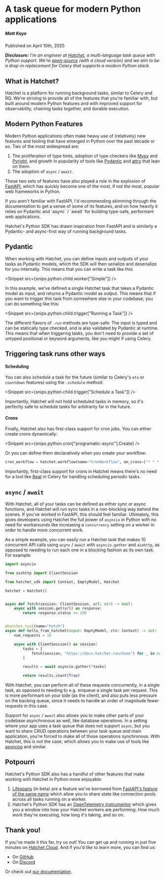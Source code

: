 
# **A task queue for modern Python applications**

<div className="w-full pb-4 mx-auto border-b shadow-md flex flex-row justify-between items-center mt-10">
  <h5 className="text-xl font-bold tracking-tight text-foreground">
    Matt Kaye
  </h5>
  <p className="font-light text-foreground">Published on April 10th, 2025</p>
</div>

_**Disclosure:** I'm an engineer at [Hatchet](https://hatchet.run), a multi-language task queue with Python support. We're [open-source](https://github.com/hatchet-dev/hatchet) (with a cloud version) and we aim to be a drop-in replacement for Celery that supports a modern Python stack._

## What is Hatchet?

Hatchet is a platform for running background tasks, similar to Celery and RQ. We're striving to provide all of the features that you're familiar with, but built around modern Python features and with improved support for observability, chaining tasks together, and durable execution.

## Modern Python Features

Modern Python applications often make heavy use of (relatively) new features and tooling that have emerged in Python over the past decade or so. Two of the most widespread are:

1. The proliferation of type hints, adoption of type checkers like [Mypy](https://mypy-lang.org/) and [Pyright](https://microsoft.github.io/pyright/#/), and growth in popularity of tools like [Pydantic](https://docs.pydantic.dev/latest/) and [attrs](https://www.attrs.org/en/stable/) that lean on them.
2. The adoption of `async` / `await`.

These two sets of features have also played a role in the explosion of [FastAPI](https://fastapi.tiangolo.com/), which has quickly become one of the most, if not _the_ most, popular web frameworks in Python.

<Callout type="info" emoji="⚡️">
  If you aren't familiar with FastAPI, I'd recommending skimming through the
  documentation to get a sense of some of its features, and on how heavily it
  relies on Pydantic and `async` / `await` for building type-safe, performant
  web applications.
</Callout>

Hatchet's Python SDK has drawn inspiration from FastAPI and is similarly a Pydantic- and async-first way of running background tasks.

## Pydantic

When working with Hatchet, you can define inputs and outputs of your tasks as Pydantic models, which the SDK will then serialize and deserialize for you internally. This means that you can write a task like this:

<Snippet src={snips.python.child.worker["Simple"]} />

In this example, we've defined a single Hatchet task that takes a Pydantic model as input, and returns a Pydantic model as output. This means that if you want to trigger this task from somewhere else in your codebase, you can do something like this:

<Snippet src={snips.python.child.trigger["Running a Task"]} />

The different flavors of `.run` methods are type-safe: The input is typed and can be statically type checked, and is also validated by Pydantic at runtime. This means that when triggering tasks, you don't need to provide a set of untyped positional or keyword arguments, like you might if using Celery.

## Triggering task runs other ways

#### Scheduling

You can also _schedule_ a task for the future (similar to Celery's `eta` or `countdown` features) using the `.schedule` method:

<Snippet src={snips.python.child.trigger["Schedule a Task"]} />

Importantly, Hatchet will not hold scheduled tasks in memory, so it's perfectly safe to schedule tasks for arbitrarily far in the future.

#### Crons

Finally, Hatchet also has first-class support for cron jobs. You can either create crons dynamically:

<Snippet src={snips.python.cron["programatic-async"].Create} />

Or you can define them declaratively when you create your workflow:

```python
cron_workflow = hatchet.workflow(name="CronWorkflow", on_crons=["* * * * *"])
```

Importantly, first-class support for crons in Hatchet means there's no need for a tool like [Beat](https://docs.celeryq.dev/en/latest/userguide/periodic-tasks.html#introduction) in Celery for handling scheduling periodic tasks.

## `async` / `await`

With Hatchet, all of your tasks can be defined as either sync or async functions, and Hatchet will run sync tasks in a non-blocking way behind the scenes. If you've worked in FastAPI, this should feel familiar. Ultimately, this gives developers using Hatchet the full power of `asyncio` in Python with no need for workarounds like increasing a `concurrency` setting on a worker in order to handle more concurrent work.

As a simple example, you can easily run a Hatchet task that makes 10 concurrent API calls using `async` / `await` with `asyncio.gather` and `aiohttp`, as opposed to needing to run each one in a blocking fashion as its own task. For example:

```python
import asyncio

from aiohttp import ClientSession

from hatchet_sdk import Context, EmptyModel, Hatchet

hatchet = Hatchet()


async def fetch(session: ClientSession, url: str) -> bool:
    async with session.get(url) as response:
        return response.status == 200


@hatchet.task(name="Fetch")
async def hello_from_hatchet(input: EmptyModel, ctx: Context) -> int:
    num_requests = 10

    async with ClientSession() as session:
        tasks = [
            fetch(session, "https://docs.hatchet.run/home") for _ in range(num_requests)
        ]

        results = await asyncio.gather(*tasks)

        return results.count(True)
```

With Hatchet, you can perform all of these requests concurrently, in a single task, as opposed to needing to e.g. enqueue a single task per request. This is more performant on your side (as the client), and also puts less pressure on the backing queue, since it needs to handle an order of magnitude fewer requests in this case.

Support for `async` / `await` also allows you to make other parts of your codebase asynchronous as well, like database operations. In a setting where your app uses a task queue that does not support `async`, but you want to share CRUD operations between your task queue and main application, you're forced to make all of those operations synchronous. With Hatchet, this is not the case, which allows you to make use of tools like [asyncpg](https://github.com/MagicStack/asyncpg) and similar.

## Potpourri

Hatchet's Python SDK also has a handful of other features that make working with Hatchet in Python more enjoyable:

1. [Lifespans](../home/lifespans.mdx) (in beta) are a feature we've borrowed from [FastAPI's feature of the same name](https://fastapi.tiangolo.com/advanced/events/) which allow you to share state like connection pools across all tasks running on a worker.
2. Hatchet's Python SDK has an [OpenTelemetry instrumentor](../home/opentelemetry) which gives you a window into how your Hatchet workers are performing: How much work they're executing, how long it's taking, and so on.

## Thank you!

If you've made it this far, try us out! You can get up and running in just five minutes on [Hatchet Cloud](https://cloud.onhatchet.run/). And if you'd like to learn more, you can find us:

- On [GitHub](https://github.com/hatchet-dev/hatchet)
- On [Discord](https://hatchet.run/discord)

Or check out [our documentation](https://docs.hatchet.run/).
